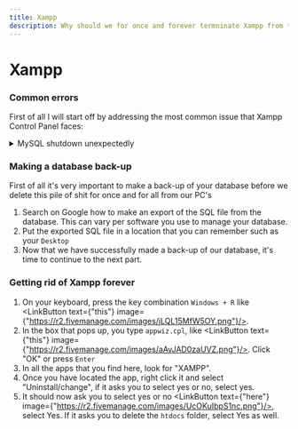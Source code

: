 ```yaml
---
title: Xampp
description: Why should we for once and forever termninate Xampp from the face of this planet?
---
```



# Xampp

### Common errors

First of all I will start off by addressing the most common issue that Xampp Control Panel faces:

<details>
<summary>MySQL shutdown unexpectedly</summary>
- In case you have ever seen this error:
```
11:02:20  [mysql]   Error: MySQL shutdown unexpectedly.
11:02:20  [mysql]   This may be due to a blocked port, missing dependencies, 
11:02:20  [mysql]   improper privileges, a crash, or a shutdown by another method.
11:02:20  [mysql]   Press the Logs button to view error logs and check
11:02:20  [mysql]   the Windows Event Viewer for more clues
11:02:20  [mysql]   If you need more help, copy and post this
11:02:20  [mysql]   entire log window on the forums
```
- Despite your efforts to fix the issue, the error just won't go away.. Extremely frustrating.
- Anyways, worry no longer because with this one simple trick we can solve all your Xampp issues.. Forever!
</details>

### Making a database back-up

<Callout>
First of all it's very important to make a back-up of your database before we delete this pile of shit for once and for all from our PC's
</Callout>

1. Search on Google how to make an export of the SQL file from the database. This can vary per software you use to manage your database.
2. Put the exported SQL file in a location that you can remember such as your `Desktop`
3. Now that we have successfully made a back-up of our database, it's time to continue to the next part.

### Getting rid of Xampp forever

1. On your keyboard, press the key combination `Windows + R` like <LinkButton text={"this"} image={"https://r2.fivemanage.com/images/jLQL15MfW5OY.png"}/>.
2. In the box that pops up, you type `appwiz.cpl`, like <LinkButton text={"this"} image={"https://r2.fivemanage.com/images/aAvJAD0zaUVZ.png"}/>. Click "OK" or press `Enter`
3. In all the apps that you find here, look for "XAMPP".
4. Once you have located the app, right click it and select "Uninstall/change", if it asks you to select yes or no, select yes.
5. It should now ask you to select yes or no <LinkButton text={"here"} image={"https://r2.fivemanage.com/images/UcOKuIbpS1nc.png"}/>, select Yes. If it asks you to delete the `htdocs` folder, select Yes as well.
